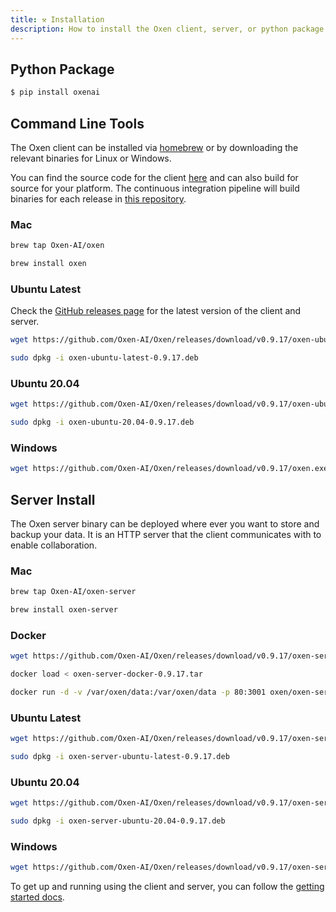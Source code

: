 ```yaml
---
title: ⚒️ Installation
description: How to install the Oxen client, server, or python package.
---
```


## Python Package

```bash
$ pip install oxenai
```

## Command Line Tools

The Oxen client can be installed via [homebrew](https://brew.sh/) or by downloading the relevant binaries for Linux or Windows.

You can find the source code for the client [here](https://github.com/Oxen-AI/Oxen) and can also build for source for your platform. The continuous integration pipeline will build binaries for each release in [this repository](https://github.com/Oxen-AI/Oxen).

### Mac

```bash
brew tap Oxen-AI/oxen
```

```bash
brew install oxen
```

### Ubuntu Latest

Check the [GitHub releases page](https://github.com/Oxen-AI/Oxen/releases) for the latest version of the client and server.

```bash
wget https://github.com/Oxen-AI/Oxen/releases/download/v0.9.17/oxen-ubuntu-latest-0.9.17.deb
```

```bash
sudo dpkg -i oxen-ubuntu-latest-0.9.17.deb
```

### Ubuntu 20.04

```bash
wget https://github.com/Oxen-AI/Oxen/releases/download/v0.9.17/oxen-ubuntu-20.04-0.9.17.deb
```

```bash
sudo dpkg -i oxen-ubuntu-20.04-0.9.17.deb
```

### Windows

```bash
wget https://github.com/Oxen-AI/Oxen/releases/download/v0.9.17/oxen.exe
```

## Server Install

The Oxen server binary can be deployed where ever you want to store and backup your data. It is an HTTP server that the client communicates with to enable collaboration.

### Mac

```bash
brew tap Oxen-AI/oxen-server
```

```bash
brew install oxen-server
```

### Docker

```bash
wget https://github.com/Oxen-AI/Oxen/releases/download/v0.9.17/oxen-server-docker-0.9.17.tar
```

```bash
docker load < oxen-server-docker-0.9.17.tar
```

```bash
docker run -d -v /var/oxen/data:/var/oxen/data -p 80:3001 oxen/oxen-server:latest
```

### Ubuntu Latest

```bash
wget https://github.com/Oxen-AI/Oxen/releases/download/v0.9.17/oxen-server-ubuntu-latest-0.9.17.deb
```

```bash
sudo dpkg -i oxen-server-ubuntu-latest-0.9.17.deb
```

### Ubuntu 20.04

```bash
wget https://github.com/Oxen-AI/Oxen/releases/download/v0.9.17/oxen-server-ubuntu-20.04-0.9.17.deb
```

```bash
sudo dpkg -i oxen-server-ubuntu-20.04-0.9.17.deb
```

### Windows

```bash
wget https://github.com/Oxen-AI/Oxen/releases/download/v0.9.17/oxen-server.exe
```

To get up and running using the client and server, you can follow the [getting started docs](https://github.com/Oxen-AI/oxen-release).
